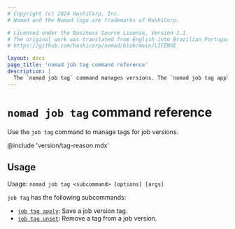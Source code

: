 ```yaml
---
# Copyright (c) 2024 HashiCorp, Inc.
# Nomad and the Nomad logo are trademarks of HashiCorp.

# Licensed under the Business Source License, Version 1.1.
# The original work was translated from English into Brazilian Portuguese.
# https://github.com/hashicorp/nomad/blob/main/LICENSE

layout: docs
page_title: 'nomad job tag command reference'
description: |
  The `nomad job tag` command manages versions. The `nomad job tag apply` command saves a job version tag, and the `nomad job tag unset` command removes a job version tag.
---
```


# `nomad job tag` command reference

Use the `job tag` command to manage tags for job versions.

@include 'version/tag-reason.mdx'

## Usage

Usage: `nomad job tag <subcommand> [options] [args]`

`job tag` has the following subcommands:

- [`job tag apply`](/nomad/docs/commands/job/tag/apply): Save a job version tag.
- [`job tag unset`](/nomad/docs/commands/job/tag/apply): Remove a tag from a job version.
